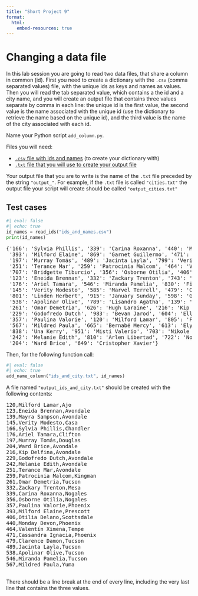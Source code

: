 ```yaml
---
title: "Short Project 9"
format:
  html:
    embed-resources: true
---
```


# Changing a data file

In this lab session you are going to read two data files, that share a column in common (id). First you need to create a dictionary with the `.csv` (comma separated values) file, with the unique ids as keys and names as values. Then you will read the tab separated value, which contains a the id and a city name, and you will create an output file that contains three values separate by comma in each line: the unique id is the first value, the second value is the name associated with the unique id (use the dictionary to retrieve the name based on the unique id), and the third value is the name of the city associated with each id.

Name your Python script `add_column.py`.

Files you will need:

* [`.csv` file with ids and names](ids_and_names.csv) (to create your dictionary with)
* [`.txt` file that you will use to create your output file](ids_and_city.txt)

Your output file that you are to write is the name of the `.txt` file preceded by the string `"output_"`. For example, if the `.txt` file is called `"cities.txt"` the output file your script will create should be called `"output_cities.txt"`

## Test cases

```python
#| eval: false
#| echo: true
id_names = read_ids("ids_and_names.csv")
print(id_names)
```

<pre>
{'166': 'Sylvia Phillis', '339': 'Carina Roxanna', '440': 'Monday Devon', 
 '393': 'Milford Elaine', '869': 'Garnet Guillermo', '471': 'Cassandra Ignacia', 
 '197': 'Murray Tomás', '489': 'Jacinta Layla', '799': 'Verity Mathew', 
 '251': 'Terance Mar', '259': 'Patrocinia Malcom', '464': 'Valentín Ximena', 
 '707': 'Bridgette Tiburcio', '356': 'Osborne Otilia', '406': 'Otilia Delano', 
 '123': 'Eneida Brennan', '332': 'Zackary Trenton', '743': 'Florencio Clotilde', 
 '176': 'Ariel Tamara', '546': 'Miranda Pamelia', '830': 'Fiona Garey', 
 '145': 'Verity Modesto', '585': 'Marvel Terrell', '479': 'Clarence Damon', 
 '801': 'Linden Herbert', '915': 'January Sunday', '598': 'Guadalupe Margaret',
 '538': 'Apolinar Olive', '789': 'Lisandro Agatha', '139': 'Mayra Sampson', 
 '261': 'Omar Demetria', '626': 'Hugh Laraine', '216': 'Kip Delfina', 
 '229': 'Godofredo Dutch', '983': 'Bevan Jarod', '604': 'Ellery Luján', 
 '357': 'Paulina Valorie', '120': 'Milford Lamar', '805': 'Fern Valeria', 
 '567': 'Mildred Paula', '665': 'Bernabé Mercy', '613': 'Ely Lindsay', 
 '838': 'Una Kerry', '951': 'Misti Valerio', '703': 'Nikole Norman', 
 '242': 'Melanie Edith', '810': 'Arlen Libertad', '722': 'Nola Virginia', 
 '204': 'Ward Brice', '649': 'Cristopher Xavier'}
</pre>


Then, for the following function call:

```python
#| eval: false
#| echo: true
add_name_column("ids_and_city.txt", id_names)
```

A file named `"output_ids_and_city.txt"` should be created with the following contents:

<pre>
120,Milford Lamar,Ajo
123,Eneida Brennan,Avondale
139,Mayra Sampson,Avondale
145,Verity Modesto,Casa
166,Sylvia Phillis,Chandler
176,Ariel Tamara,Clifton
197,Murray Tomás,Douglas
204,Ward Brice,Avondale
216,Kip Delfina,Avondale
229,Godofredo Dutch,Avondale
242,Melanie Edith,Avondale
251,Terance Mar,Avondale
259,Patrocinia Malcom,Kingman
261,Omar Demetria,Tucson
332,Zackary Trenton,Mesa
339,Carina Roxanna,Nogales
356,Osborne Otilia,Nogales
357,Paulina Valorie,Phoenix
393,Milford Elaine,Prescott
406,Otilia Delano,Scottsdale
440,Monday Devon,Phoenix
464,Valentín Ximena,Tempe
471,Cassandra Ignacia,Phoenix
479,Clarence Damon,Tucson
489,Jacinta Layla,Tucson
538,Apolinar Olive,Tucson
546,Miranda Pamelia,Tucson
567,Mildred Paula,Yuma

</pre>

There should be a line break at the end of every line, including the very last line that contains the three values.